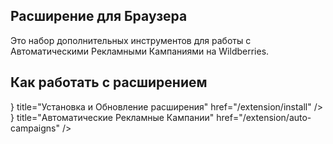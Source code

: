 
## Расширение для Браузера

Это набор дополнительных инструментов для работы с Автоматическими Рекламными Кампаниями на Wildberries.

## Как работать с расширением

<Cards>
    <Card icon={<ArrowDownTrayIcon />} title="Установка и Обновление расширения" href="/extension/install" />
    <Card icon={<ChartBarSquareIcon />} title="Автоматические Рекламные Кампании" href="/extension/auto-campaigns" />
</Cards>